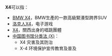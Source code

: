 {{DisambigNav|X|4}}
'''X4'''可以指：

* [[BMW_X4|BMW X4]]，BMW生產的一款高級緊湊型跨界SUV
* [[洛克人X4|洛克人X4]]，电子游戏
* [[X4|X4]]，關西出身的唱跳團體
* [[中国图书馆分类法_(X)|中国图书馆分类法 (X)]]：
** X4 灾害及其防治
** X-4 环境保护宣传教育及普及

{{消歧義}}